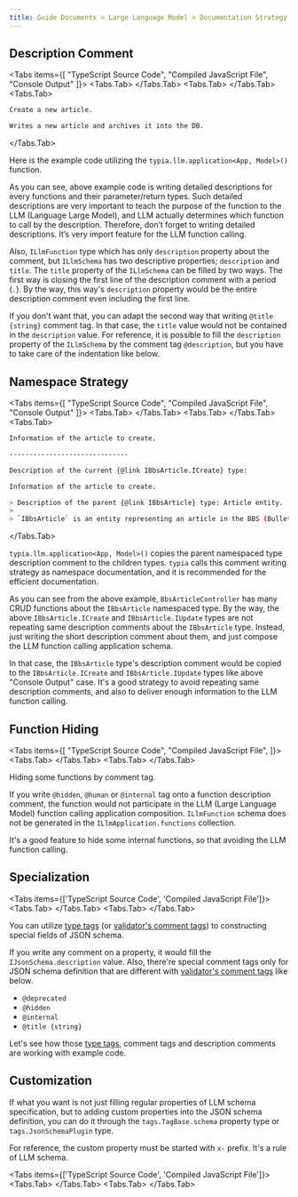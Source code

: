 ```yaml
---
title: Guide Documents > Large Language Model > Documentation Strategy
---
```



## Description Comment

<Tabs items={[
  "TypeScript Source Code", 
  "Compiled JavaScript File",
  "Console Output"
]}>
  <Tabs.Tab>
    <LocalSource 
      path="website/examples/src/llm/application-description.ts"
      filename="example/src/llm/application-description.ts"
      showLineNumbers
      highlight="11, 15-17" />
  </Tabs.Tab>
  <Tabs.Tab>
    <LocalSource 
      path="website/examples/bin/llm/application-description.js"
      filename="example/bin/llm/application-description.js"
      showLineNumbers />
  </Tabs.Tab>
  <Tabs.Tab>
```bash filename="Terminal"
Create a new article.

Writes a new article and archives it into the DB.
```
  </Tabs.Tab>
</Tabs>

Here is the example code utilizing the `typia.llm.application<App, Model>()` function.

As you can see, above example code is writing detailed descriptions for every functions and their parameter/return types. Such detailed descriptions are very important to teach the purpose of the function to the LLM (Language Large Model), and LLM actually determines which function to call by the description. Therefore, don’t forget to writing detailed descriptions. It’s very import feature for the LLM function calling.

Also, `ILlmFunction` type which has only `description` property about the comment, but `ILlmSchema` has two descriptive properties; `description` and `title`. The `title` property of the `ILlmSchema` can be filled by two ways. The first way is closing the first line of the description comment with a period (`.`). By the way, this way's `description` property would be the entire description comment even including the first line. 

If you don't want that, you can adapt the second way that writing `@title {string}` comment tag. In that case, the `title` value would not be contained in the `description` value. For reference, it is possible to fill the `description` property of the `ILlmSchema` by the comment tag `@description`, but you have to take care of the indentation like below.

<LocalSource 
  path="website/examples/src/llm/IMember.ts"
  filename="examples/src/llm/IMember.ts"
  showLineNumbers />

## Namespace Strategy

<Tabs items={[
  "TypeScript Source Code", 
  "Compiled JavaScript File",
  "Console Output"
]}>
  <Tabs.Tab>
    <LocalSource 
      path="website/examples/src/llm/application-namespace.ts"
      filename="example/src/llm/application-namespace.ts"
      showLineNumbers
      highlight="11, 13-18, 35-38, 65-70" />
  </Tabs.Tab>
  <Tabs.Tab>
    <LocalSource 
      path="website/examples/bin/llm/application-namespace.js"
      filename="example/bin/llm/application-namespace.js"
      showLineNumbers />
  </Tabs.Tab>
  <Tabs.Tab>
```bash filename="Terminal"
Information of the article to create.

------------------------------

Description of the current {@link IBbsArticle.ICreate} type:

Information of the article to create.

> Description of the parent {@link IBbsArticle} type: Article entity.
> 
> `IBbsArticle` is an entity representing an article in the BBS (Bulletin Board System).
```
  </Tabs.Tab>
</Tabs>

`typia.llm.application<App, Model>()` copies the parent namespaced type description comment to the children types. `typia` calls this comment writing strategy as namespace documentation, and it is recommended for the efficient documentation.

As you can see from the above example, `BbsArticleController` has many CRUD functions about the `IBbsArticle` namespaced type. By the way, the above `IBbsArticle.ICreate` and `IBbsArticle.IUpdate` types are not repeating same description comments about the `IBbsArticle` type. Instead, just writing the short description comment about them, and just compose the LLM function calling application schema.

In that case, the `IBbsArticle` type's description comment would be copied to the `IBbsArticle.ICreate` and `IBbsArticle.IUpdate` types like above "Console Output" case. It's a good strategy to avoid repeating same description comments, and also to deliver enough information to the LLM function calling.

## Function Hiding

<Tabs items={[
    "TypeScript Source Code",
    "Compiled JavaScript File",
  ]}>
  <Tabs.Tab>
    <LocalSource 
      path="website/examples/src/llm/application-hidden.ts"
      filename="example/src/llm/application-hidden.ts"
      showLineNumbers
      highlight="36, 52, 72" />
  </Tabs.Tab>
  <Tabs.Tab>
    <LocalSource 
      path="website/examples/bin/llm/application-hidden.js"
      filename="example/bin/llm/application-hidden.js"
      showLineNumbers />
  </Tabs.Tab>
</Tabs>

Hiding some functions by comment tag.

If you write `@hidden`, `@human` or `@internal` tag onto a function description comment, the function would not participate in the LLM (Large Language Model) function calling application composition. `ILlmFunction` schema does not be generated in the `ILlmApplication.functions` collection.

It's a good feature to hide some internal functions, so that avoiding the LLM function calling.

## Specialization

<Tabs items={['TypeScript Source Code', 'Compiled JavaScript File']}>
  <Tabs.Tab>
    <LocalSource
      path="website/examples/src/llm/schema-special.ts"
      filename="example/src/llm/schema-special.ts"
      showLineNumbers />
  </Tabs.Tab>
  <Tabs.Tab>
    <LocalSource
      path="website/examples/bin/llm/schema-special.js"
      filename="example/bin/llm/schema-special.js"
      showLineNumbers />
  </Tabs.Tab>
</Tabs>

You can utilize [type tags](../validators/tags/#type-tags) (or [validator's comment tags](../validators/tags/#comment-tags)) to constructing special fields of JSON schema. 

If you write any comment on a property, it would fill the `IJsonSchema.description` value. Also, there're special comment tags only for JSON schema definition that are different with [validator's comment tags](../validators/tags/#comment-tags) like below.

  - `@deprecated`
  - `@hidden`
  - `@internal`
  - `@title {string}`

Let's see how those [type tags](../validators/tags/#type-tags), comment tags and description comments are working with example code.

## Customization

If what you want is not just filling regular properties of LLM schema specification, but to adding custom properties into the JSON schema definition, you can do it through the `tags.TagBase.schema` property type or `tags.JsonSchemaPlugin` type. 

For reference, the custom property must be started with `x-` prefix. It's a rule of LLM schema.

<Tabs items={['TypeScript Source Code', 'Compiled JavaScript File']}>
  <Tabs.Tab>
    <LocalSource 
      path="website/examples/src/llm/schema-custom.ts"
      filename="example/src/llm/schema-custom.ts"
      showLineNumbers
      highlight="12-14, 18, 22-23" />
  </Tabs.Tab>
  <Tabs.Tab>
    <LocalSource 
      path="website/examples/bin/llm/schema-custom.js"
      filename="example/bin/llm/schema-custom.js"
      showLineNumbers
      highlight="7, 11" />
  </Tabs.Tab>
</Tabs>
